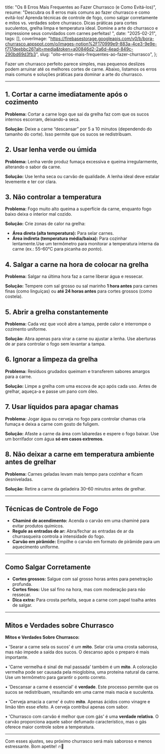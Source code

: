   title: "Os 8 Erros Mais Frequentes ao Fazer Churrasco (e Como Evitá-los)",
  resume: "Descubra os 8 erros mais comuns ao fazer churrasco e como evitá-los! Aprenda técnicas de controle de fogo, como salgar corretamente e mitos vs. verdades sobre churrasco. Dicas práticas para cortes suculentos, grelha limpa e temperatura ideal. Domine a arte do churrasco e impressione seus convidados com carnes perfeitas! ",
  date: "2025-02-21",
  tags: [],
  coverImage: "https://firebasestorage.googleapis.com/v0/b/bora-churrasco.appspot.com/o/images-notion%2F170999e9-883a-4ce3-9e9e-f717deebbc26?alt=media&token=a00846d2-2a6d-4ead-849c-290bd69d3fb3",
  slug: "oito-erros-mais-frequentes-ao-fazer-churrasco",
};

Fazer um churrasco perfeito parece simples, mas pequenos deslizes podem arruinar até os melhores cortes de carne. Abaixo, listamos os erros mais comuns e soluções práticas para dominar a arte do churrasco.

***

## 1. **Cortar a carne imediatamente após o cozimento**

**Problema:** Cortar a carne logo que sai da grelha faz com que os sucos internos escorram, deixando-a seca.

**Solução:** Deixe a carne “descansar” por 5 a 10 minutos (dependendo do tamanho do corte). Isso permite que os sucos se redistribuam.

## 2. **Usar lenha verde ou úmida**

**Problema:** Lenha verde produz fumaça excessiva e queima irregularmente, alterando o sabor da carne.

**Solução:** Use lenha seca ou carvão de qualidade. A lenha ideal deve estalar levemente e ter cor clara.

## 3. **Não controlar a temperatura**

**Problema:** Fogo muito alto queima a superfície da carne, enquanto fogo baixo deixa o interior mal cozido.

**Solução:** Crie zonas de calor na grelha:

* **Área direta (alta temperatura):** Para selar carnes.
* **Área indireta (temperatura média/baixa):** Para cozinhar lentamente.Use um termômetro para monitorar a temperatura interna da carne (ex.: 55–60°C para picanha *ao ponto*).

## 4. **Salgar a carne na hora de colocar na grelha**

**Problema:** Salgar na última hora faz a carne liberar água e ressecar.

**Solução:** Tempere com sal grosso ou sal marinho **1 hora antes** para carnes finas (como linguiças) ou **até 24 horas antes** para cortes grossos (como costela).

## 5. **Abrir a grelha constantemente**

**Problema:** Cada vez que você abre a tampa, perde calor e interrompe o cozimento uniforme.

**Solução:** Abra apenas para virar a carne ou ajustar a lenha. Use aberturas de ar para controlar o fogo sem levantar a tampa.

## 6. **Ignorar a limpeza da grelha**

**Problema:** Resíduos grudados queimam e transferem sabores amargos para a carne.

**Solução:** Limpe a grelha com uma escova de aço após cada uso. Antes de grelhar, aqueça-a e passe um pano com óleo.

## 7. **Usar líquidos para apagar chamas**

**Problema:** Jogar água ou cerveja no fogo para controlar chamas cria fumaça e deixa a carne com gosto de fuligem.

**Solução:** Afaste a carne da área com labaredas e espere o fogo baixar. Use um borrifador com água **só em casos extremos**.

## 8. **Não deixar a carne em temperatura ambiente antes de grelhar**

**Problema:** Carnes geladas levam mais tempo para cozinhar e ficam desniveladas.

**Solução:** Retire a carne da geladeira 30–60 minutos antes de grelhar.

***

## Técnicas de Controle de Fogo

* **Chaminé de acendimento:** Acenda o carvão em uma chaminé para evitar produtos químicos.
* **Regule as entradas de ar:** Abra/fechar as entradas de ar da churrasqueira controla a intensidade do fogo.
* **Carvão em pirâmide:** Empilhe o carvão em formato de pirâmide para um aquecimento uniforme.

***

## Como Salgar Corretamente

* **Cortes grossos:** Salgue com sal grosso horas antes para penetração profunda.
* **Cortes finos:** Use sal fino na hora, mas com moderação para não ressecar.
* **Dica extra:** Para crosta perfeita, seque a carne com papel toalha antes de salgar.

***

## Mitos e Verdades sobre Churrasco

**Mitos e Verdades Sobre Churrasco:**

• 'Searar a carne sela os sucos' é um **mito**. Selar cria uma crosta saborosa, mas não impede a saída dos sucos. O descanso após o preparo é mais importante.

• 'Carne vermelha é sinal de mal passada' também é um **mito**. A coloração vermelha pode ser causada pela mioglobina, uma proteína natural da carne. Use um termômetro para garantir o ponto correto.

• 'Descansar a carne é essencial' é **verdade**. Este processo permite que os sucos se redistribuam, resultando em uma carne mais macia e suculenta.

• 'Cerveja amacia a carne' é outro **mito**. Apenas ácidos como vinagre e limão têm esse efeito. A cerveja contribui apenas com sabor.

• 'Churrasco com carvão é melhor que com gás' é uma **verdade relativa**. O carvão proporciona aquele sabor defumado característico, mas o gás oferece maior controle sobre a temperatura.

***

Com esses ajustes, seu próximo churrasco será mais saboroso e menos estressante. Bom apetite! 🔥🍖
